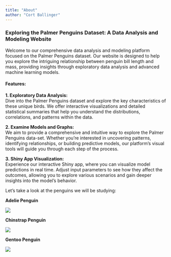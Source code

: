 ```yaml
---
title: "About"
author: "Cort Ballinger"
---
```


### **Exploring the Palmer Penguins Dataset: A Data Analysis and Modeling Website**

Welcome to our comprehensive data analysis and modeling platform focused on the Palmer Penguins dataset. Our website is designed to help you explore the intriguing relationship between penguin bill length and mass, providing insights through exploratory data analysis and advanced machine learning models.

#### **Features:**

**1. Exploratory Data Analysis:**\
Dive into the Palmer Penguins dataset and explore the key characteristics of these unique birds. We offer interactive visualizations and detailed statistical summaries that help you understand the distributions, correlations, and patterns within the data.

**2. Examine Models and Graphs:**\
We aim to provide a comprehensive and intuitive way to explore the Palmer Penguins data-set. Whether you're interested in uncovering patterns, identifying relationships, or building predictive models, our platform's visual tools will guide you through each step of the process.

**3. Shiny App Visualization:**\
Experience our interactive Shiny app, where you can visualize model predictions in real time. Adjust input parameters to see how they affect the outcomes, allowing you to explore various scenarios and gain deeper insights into the model's behavior.

Let's take a look at the penguins we will be studying:

**Adelie Penguin**

![](images/clipboard-3683174554.png)

**Chinstrap Penguin**

![](images/chinstrap.jpg)

**Gentoo Penguin**

![](images/clipboard-2714524016.png)
